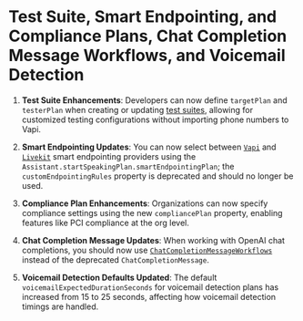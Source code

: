 
# Test Suite, Smart Endpointing, and Compliance Plans, Chat Completion Message Workflows, and Voicemail Detection

1. **Test Suite Enhancements**: Developers can now define `targetPlan` and `testerPlan` when creating or updating [test suites](https://api.vapi.ai/api#:~:text=TestSuite), allowing for customized testing configurations without importing phone numbers to Vapi.

2. **Smart Endpointing Updates**: You can now select between [`Vapi`](https://api.vapi.ai/api#:~:text=VapiSmartEndpointingPlan) and [`Livekit`](https://api.vapi.ai/api#:~:text=LivekitSmartEndpointingPlan) smart endpointing providers using the `Assistant.startSpeakingPlan.smartEndpointingPlan`; the `customEndpointingRules` property is deprecated and should no longer be used.

3. **Compliance Plan Enhancements**: Organizations can now specify compliance settings using the new `compliancePlan` property, enabling features like PCI compliance at the org level.

4. **Chat Completion Message Updates**: When working with OpenAI chat completions, you should now use [`ChatCompletionMessageWorkflows`](https://api.vapi.ai/api#:~:text=ChatCompletionMessageWorkflows) instead of the deprecated `ChatCompletionMessage`.

5. **Voicemail Detection Defaults Updated**: The default `voicemailExpectedDurationSeconds` for voicemail detection plans has increased from 15 to 25 seconds, affecting how voicemail detection timings are handled.